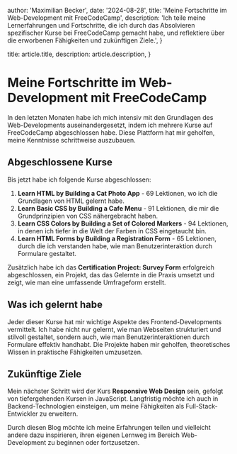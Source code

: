 
  author: 'Maximilian Becker',
  date: '2024-08-28',
  title: 'Meine Fortschritte im Web-Development mit FreeCodeCamp',
  description: 'Ich teile meine Lernerfahrungen und Fortschritte, die ich durch das Absolvieren spezifischer Kurse bei FreeCodeCamp gemacht habe, und reflektiere über die erworbenen Fähigkeiten und zukünftigen Ziele.',
}

  title: article.title,
  description: article.description,
}


# Meine Fortschritte im Web-Development mit FreeCodeCamp

In den letzten Monaten habe ich mich intensiv mit den Grundlagen des Web-Developments auseinandergesetzt, indem ich mehrere Kurse auf FreeCodeCamp abgeschlossen habe. Diese Plattform hat mir geholfen, meine Kenntnisse schrittweise auszubauen.

## Abgeschlossene Kurse

Bis jetzt habe ich folgende Kurse abgeschlossen:

1. **Learn HTML by Building a Cat Photo App** - 69 Lektionen, wo ich die Grundlagen von HTML gelernt habe.
2. **Learn Basic CSS by Building a Cafe Menu** - 91 Lektionen, die mir die Grundprinzipien von CSS nähergebracht haben.
3. **Learn CSS Colors by Building a Set of Colored Markers** - 94 Lektionen, in denen ich tiefer in die Welt der Farben in CSS eingetaucht bin.
4. **Learn HTML Forms by Building a Registration Form** - 65 Lektionen, durch die ich verstanden habe, wie man Benutzerinteraktion durch Formulare gestaltet.

Zusätzlich habe ich das **Certification Project: Survey Form** erfolgreich abgeschlossen, ein Projekt, das das Gelernte in die Praxis umsetzt und zeigt, wie man eine umfassende Umfrageform erstellt.

## Was ich gelernt habe

Jeder dieser Kurse hat mir wichtige Aspekte des Frontend-Developments vermittelt. Ich habe nicht nur gelernt, wie man Webseiten strukturiert und stilvoll gestaltet, sondern auch, wie man Benutzerinteraktionen durch Formulare effektiv handhabt. Die Projekte haben mir geholfen, theoretisches Wissen in praktische Fähigkeiten umzusetzen.

## Zukünftige Ziele

Mein nächster Schritt wird der Kurs **Responsive Web Design** sein, gefolgt von tiefergehenden Kursen in JavaScript. Langfristig möchte ich auch in Backend-Technologien einsteigen, um meine Fähigkeiten als Full-Stack-Entwickler zu erweitern.

Durch diesen Blog möchte ich meine Erfahrungen teilen und vielleicht andere dazu inspirieren, ihren eigenen Lernweg im Bereich Web-Development zu beginnen oder fortzusetzen.
